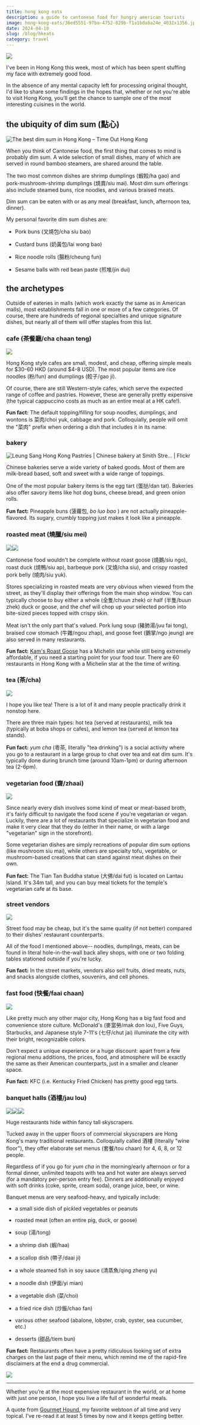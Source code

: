 ```yaml
---
title: hong kong eats
description: a guide to cantonese food for hungry american tourists
image: hong-kong-eats/36ed5551-97ba-4752-829b-f1a1bda8a24e_4032x1356.jpeg
date: 2024-04-10
slug: /blog/hkeats
category: travel
---
```


![](/img/hong-kong-eats/36ed5551-97ba-4752-829b-f1a1bda8a24e_4032x1356.jpeg)

I've been in Hong Kong this week, most of which has been spent stuffing my face with extremely good food.

In the absence of any mental capacity left for processing original thought, I'd like to share some findings in the hopes that, whether or not you're able to visit Hong Kong, you'll get the chance to sample one of the most interesting cuisines in the world.

## the ubiquity of dim sum (點心)

![The best dim sum in Hong Kong – Time Out Hong Kong](/img/hong-kong-eats/054a0d4b-b56f-4388-b54f-effffb61258c_750x562.jpeg)

When you think of Cantonese food, the first thing that comes to mind is probably dim sum. A wide selection of small dishes, many of which are served in round bamboo steamers, are shared around the table.

The two most common dishes are shrimp dumplings (蝦餃/ha gao) and pork-mushroom-shrimp dumplings (燒賣/siu mai). Most dim sum offerings also include steamed buns, rice noodles, and various braised meats.

Dim sum can be eaten with or as any meal (breakfast, lunch, afternoon tea, dinner).

My personal favorite dim sum dishes are:

  * Pork buns (叉燒包/cha siu bao)

  * Custard buns (奶黃包/lai wong bao)

  * Rice noodle rolls (腸粉/cheung fun)

  * Sesame balls with red bean paste (煎堆/jin dui)


## the archetypes

Outside of eateries in malls (which work exactly the same as in American malls), most establishments fall in one or more of a few categories. Of course, there are hundreds of regional specialties and unique signature dishes, but nearly all of them will offer staples from this list.

### cafe (茶餐廳/cha chaan teng)

![](/img/hong-kong-eats/8a1997d4-6174-4a08-abab-1c5989294f10.heic)

Hong Kong style cafes are small, modest, and cheap, offering simple meals for $30-60 HKD (around $4-8 USD). The most popular items are rice noodles (粉/fun) and dumplings (餃子/gao ji).

Of course, there are still Western-style cafes, which serve the expected range of coffee and pastries. However, these are generally pretty expensive (the typical cappuccino costs as much as an entire meal at a HK cafe!).

 **Fun fact:** The default topping/filling for soup noodles, dumplings, and wontons is 菜肉/choi yuk, cabbage and pork. Colloquially, people will omit the "菜肉" prefix when ordering a dish that includes it in its name.

### bakery

![Leung Sang Hong Kong Pastries | Chinese bakery at Smith Stre… | Flickr](/img/hong-kong-eats/6c630ae6-2f17-4633-8d4f-006db1284ea3_1024x683.jpeg)

Chinese bakeries serve a wide variety of baked goods. Most of them are milk-bread based, soft and sweet with a wide range of toppings.

One of the most popular bakery items is the egg tart (蛋挞/dan tat). Bakeries also offer savory items like hot dog buns, cheese bread, and green onion rolls.

 **Fun fact:** Pineapple buns (菠蘿包, _bo luo bao_ ) are not actually pineapple-flavored. Its sugary, crumbly topping just makes it look like a pineapple.

### roasted meat (燒臘/siu mei)

![](/img/hong-kong-eats/151e564d-e47d-436c-a4c8-22faf01b860c.heic)![](/img/hong-kong-eats/ba6b72d2-d38b-4e68-8e0f-a1a8a185e1ef.heic)

Cantonese food wouldn't be complete without roast goose (燒鵝/siu ngo), roast duck (燒鴨/siu ap), barbeque pork (叉燒/cha siu), and crispy roasted pork belly (燒肉/siu yuk).

Stores specializing in roasted meats are very obvious when viewed from the street, as they'll display their offerings from the main shop window. You can typically choose to buy either a whole (全隻/chuun zhek) or half (半隻/buun zhek) duck or goose, and the chef will chop up your selected portion into bite-sized pieces topped with crispy skin.

Meat isn't the only part that's valued. Pork lung soup (豬肺湯/juu fai tong), braised cow stomach (牛雜/ngou zhap), and goose feet (鵝掌/ngo jeung) are also served in many restaurants.

 **Fun fact:** [Kam's Roast Goose]() has a Michelin star while still being extremely affordable, if you need a starting point for your food tour. There are 60 restaurants in Hong Kong with a Michelin star at the the time of writing.

### tea (茶/cha)

![](/img/hong-kong-eats/68369f8f-d396-47c1-9e4e-5ad63e1e9800_750x422.png)

I hope you like tea! There is a lot of it and many people practically drink it nonstop here.

There are three main types: hot tea (served at restaurants), milk tea (typically at boba shops or cafes), and lemon tea (served at lemon tea stands).

 **Fun fact:** _yum cha_ (粵茶, literally "tea drinking") is a social activity where you go to a restaurant in a large group to chat over tea and eat dim sum. It's typically done during brunch time (around 10am-1pm) or during afternoon tea (2-6pm).

### vegetarian food (齋/zhaai)

![](/img/hong-kong-eats/626736d1-f7cb-429a-a28f-b132bf608f61_1360x1020.png)

Since nearly every dish involves some kind of meat or meat-based broth, it's fairly difficult to navigate the food scene if you're vegetarian or vegan. Luckily, there are a lot of restaurants that specialize in vegetarian food and make it very clear that they do (either in their name, or with a large "vegetarian" sign in the storefront).

Some vegetarian dishes are simply recreations of popular dim sum options (like mushroom siu mai), while others are specialty tofu, vegetable, or mushroom-based creations that can stand against meat dishes on their own.

 **Fun fact:** The Tian Tan Buddha statue (大佛/dai fut) is located on Lantau Island. It's 34m tall, and you can buy meal tickets for the temple's vegetarian cafe at its base.

### street vendors

![](/img/hong-kong-eats/82beca6b-6c2e-4d97-b941-0303978d5e91.heic)

Street food may be cheap, but it's the same quality (if not better) compared to their dishes' restaurant counterparts.

All of the food I mentioned above-- noodles, dumplings, meats, can be found in literal hole-in-the-wall back alley shops, with one or two folding tables stationed outside if you're lucky.

 **Fun fact:** In the street markets, vendors also sell fruits, dried meats, nuts, and snacks alongside clothes, souvenirs, and cell phones.

### fast food (快餐/faai chaan)

![](/img/hong-kong-eats/d4399e5c-8611-4150-8cf7-2d7e872e9041.heic)

Like pretty much any other major city, Hong Kong has a big fast food and convenience store culture. McDonald's (麥當勞/mak don lou), Five Guys, Starbucks, and Japanese style 7-11's (七仔/chut jai) illuminate the city with their bright, recognizable colors.

Don't expect a unique experience or a huge discount: apart from a few regional menu additions, the prices, food, and atmosphere will be exactly the same as their American counterparts, just in a smaller and cleaner space.

 **Fun fact:** KFC (i.e. Kentucky Fried Chicken) has pretty good egg tarts.

### banquet halls (酒樓/jau lou)

![](/img/hong-kong-eats/caf170f3-6587-48e7-8517-5867bfa012a2_1456x684.webp)![](/img/hong-kong-eats/0fc6fde8-6418-4b66-8af0-19ffb2c2ac8d.heic)![](/img/hong-kong-eats/eeee8e1e-5d3b-4974-b738-9fef68a5c072_1005x2345.jpeg)

Huge restaurants hide within fancy tall skyscrapers.

Tucked away in the upper floors of commercial skyscrapers are Hong Kong's many traditional restaurants. Colloquially called 酒樓 (literally "wine floor"), they offer elaborate set menus (套餐/tou chaan) for 4, 6, 8, or 12 people.

Regardless of if you go for _yum cha_ in the morning/early afternoon or for a formal dinner, unlimited teapots with tea and hot water are always served (for a mandatory per-person entry fee). Dinners are additionally enjoyed with soft drinks (coke, sprite, cream soda), orange juice, beer, or wine.

Banquet menus are very seafood-heavy, and typically include:

  * a small side dish of pickled vegetables or peanuts

  * roasted meat (often an entire pig, duck, or goose)

  * soup (湯/tong)

  * a shrimp dish (蝦/haa)

  * a scallop dish (帶子/daai ji)

  * a whole steamed fish in soy sauce (清蒸魚/qing zheng yu)

  * a noodle dish (伊面/yi mian)

  * a vegetable dish (菜/choi)

  * a fried rice dish (炒飯/chao fan)

  * various other seafood (abalone, lobster, crab, oyster, sea cucumber, etc.)

  * desserts (甜品/tiem bun)




 **Fun fact:** Restaurants often have a pretty ridiculous looking set of extra charges on the last page of their menu, which remind me of the rapid-fire disclaimers at the end a drug commercial.

![](/img/hong-kong-eats/27eb4f9f-431c-49a7-870c-edbc7c6a5a3f_1130x1030.png)

* * *

Whether you’re at the most expensive restaurant in the world, or at home with just one person, I hope you live a life full of wonderful meals.<Footnote n="1" client:idle />

<Endcard/>

<FootnoteRef n="1" client:idle>A quote from [Gourmet Hound](), my favorite webtoon of all time and very topical. I've re-read it at least 5 times by now and it keeps getting better.</FootnoteRef>
